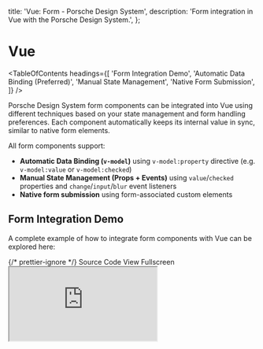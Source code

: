 
  title: 'Vue: Form - Porsche Design System',
  description: 'Form integration in Vue with the Porsche Design System.',
};

# Vue

<TableOfContents
  headings={[
    'Form Integration Demo',
    'Automatic Data Binding (Preferred)',
    'Manual State Management',
    'Native Form Submission',
  ]}
/>

Porsche Design System form components can be integrated into Vue using different techniques based on your state
management and form handling preferences. Each component automatically keeps its internal value in sync, similar to
native form elements.

All form components support:

- **Automatic Data Binding (`v-model`)** using `v-model:property` directive (e.g. `v-model:value` or `v-model:checked`)
- **Manual State Management (Props + Events)** using `value`/`checked` properties and `change`/`input`/`blur` event
  listeners
- **Native form submission** using form-associated custom elements

## Form Integration Demo

A complete example of how to integrate form components with Vue can be explored here:

<div className="flex flex-wrap gap-static-md mt-fluid-lg">
  <PLinkPure icon="external">
    {/* prettier-ignore */}
    <Link href="https://github.com/porsche-design-system/examples/tree/main/frameworks/vue">Source Code</Link>
  </PLinkPure>
  <PLinkPure icon="external">
    <Link href="https://porsche-design-system.github.io/examples/vue">View Fullscreen</Link>
  </PLinkPure>
</div>

<iframe
  className="my-fluid-md w-full aspect-3/2 rounded-lg shadow-high"
  title="Vue: Demo application"
  src="https://porsche-design-system.github.io/examples/vue"
/>

## Automatic Data Binding (Preferred)

All custom form components support [`v-model`](https://vuejs.org/guide/components/v-model) for seamless two-way data
binding with your model. Because our components don’t use the default `modelValue` property, you need to explicitly
specify which property should be bound to the model by using an argument — for example, `v-model:value` or
`v-model:checked`.

```javascript
<PInputText v-model:value="myInputText" :name="'myInputText'" :label="'Some Label'" />
...
const myInputText = ref('');
```

## Manual State Management

While all custom form components update their internal state automatically, you can manage their values externally using
the `value` or `checked` props along with `input`, `change`, and `blur` events. This approach allows flexible
integration with any form library.

```javascript
<PInputText :name="'myInputText'" :label="'Some Label'" :value="value" @input="onInput" />
...
const value = ref<string>('');

const onInput = (e: InputTextInputEventDetail) => {
  value.value = (e.target as HTMLInputElement).value;
};
```

## Native Form Submission

All custom form components are form-associated custom elements that integrate seamlessly with forms. Leveraging the
[ElementInternals](https://developer.mozilla.org/en-US/docs/Web/API/ElementInternals) API, They will work like their
native counterparts, ensuring compatibility with form behaviors. However, note that browser support for this API is
limited.

```javascript
<form @submit.prevent="onSubmit">
  <PInputText :name="'myInputText'" :label="'Some Label'" />
  <PButton type="submit">Submit</PButton>
</form>
...
const onSubmit = (e: Event) => {
  console.log(e);
};
```
